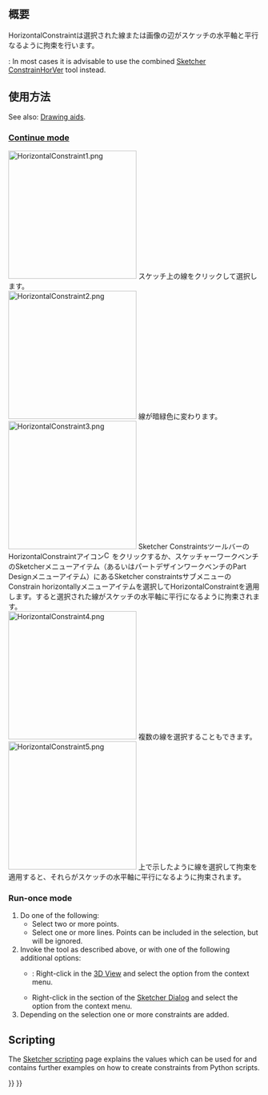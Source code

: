 <languages/>

{{Docnav
|[[Sketcher_ConstrainHorVer|Horizontal/vertical]]
|[[Sketcher_ConstrainVertical|Vertical]]
|[[Sketcher_Workbench|Sketcher]]
|IconL=Sketcher_ConstrainHorVer.svg
|IconR=Sketcher_ConstrainVertical.svg
|IconC=Workbench_Sketcher.svg
}}

<div class="mw-translate-fuzzy">
{{GuiCommand/ja
|Name=Sketcher ConstrainHorizontal
|Name/ja=Sketcher ConstrainHorizontal
|Workbenches=[[Sketcher Workbench/ja|スケッチャー]], [[PartDesign Workbench/ja|パートデザイン]]
|MenuLocation=Sketch → Sketcher constraints → Constrain horizontally
|SeeAlso=[[Constraint Vertical/ja|Constraint Vertical]]
}}
</div>

<span id="Description"></span>
== 概要 ==

<div class="mw-translate-fuzzy">
HorizontalConstraintは選択された線または画像の辺がスケッチの水平軸と平行なるように拘束を行います。
</div>

{{Version|1.0}}: In most cases it is advisable to use the combined [[Sketcher_ConstrainHorVer|Sketcher ConstrainHorVer]] tool instead.

<span id="Usage"></span>
<div class="mw-translate-fuzzy">
==使用方法==
</div>

See also: [[Sketcher_Workbench#Drawing_aids|Drawing aids]].

===[[Sketcher_Workbench#Continue_modes|Continue mode]]===

<div class="mw-translate-fuzzy">
[[File:HorizontalConstraint1.png|left|256px]]
スケッチ上の線をクリックして選択します。
<br style="clear: both" />
[[File:HorizontalConstraint2.png|left|256px]]
線が暗緑色に変わります。
<br style="clear: both" />
[[File:HorizontalConstraint3.png|left|256px]]
Sketcher ConstraintsツールバーのHorizontalConstraintアイコン[[File:Constraint_Horizontal.png|16px]]をクリックするか、スケッチャーワークベンチのSketcherメニューアイテム（あるいはパートデザインワークベンチのPart Designメニューアイテム）にあるSketcher constraintsサブメニューのConstrain horizontallyメニューアイテムを選択してHorizontalConstraintを適用します。すると選択された線がスケッチの水平軸に平行になるように拘束されます。
<br style="clear: both" />
[[File:HorizontalConstraint4.png|left|256px]]
複数の線を選択することもできます。
<br style="clear: both" />
[[File:HorizontalConstraint5.png|left|256px]]
上で示したように線を選択して拘束を適用すると、それらがスケッチの水平軸に平行になるように拘束されます。
<br style="clear: both" />
</div>

===Run-once mode===

# Do one of the following:
#* Select two or more points.
#* Select one or more lines. Points can be included in the selection, but will be ignored.
# Invoke the tool as described above, or with one of the following additional options:
#* {{Version|1.0}}: Right-click in the [[3D_View|3D View]] and select the {{MenuCommand|[[Image:Sketcher_ConstrainHorizontal.svg|16px]] Horizontal Constraint}} option from the context menu.
#* Right-click in the {{MenuCommand|Elements}} section of the [[Sketcher_Dialog|Sketcher Dialog]] and select the {{MenuCommand|[[Image:Sketcher_ConstrainHorizontal.svg|16px]] Horizontal Constraint}} option from the context menu.
# Depending on the selection one or more constraints are added.

== Scripting ==

{{Code|code=Sketch.addConstraint(Sketcher.Constraint('Horizontal', Line))}}

The [[Sketcher_scripting|Sketcher scripting]] page explains the values which can be used for {{incode|Line}} and contains further examples on how to create constraints from Python scripts.


{{Docnav
|[[Sketcher_ConstrainHorVer|Horizontal/vertical]]
|[[Sketcher_ConstrainVertical|Vertical]]
|[[Sketcher_Workbench|Sketcher]]
|IconL=Sketcher_ConstrainHorVer.svg
|IconR=Sketcher_ConstrainVertical.svg
|IconC=Workbench_Sketcher.svg
}}

{{Sketcher_Tools_navi{{#translation:}}}}
{{Userdocnavi{{#translation:}}}}